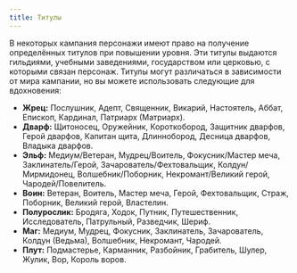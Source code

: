 ```yaml
---
title: Титулы
---
```


В некоторых кампания персонажи имеют право на получение определённых титулов при повышении уровня. Эти титулы выдаются гильдиями, учебными заведениями, государством или церковью, с которыми связан персонаж. Титулы могут различаться в зависимости от мира кампании, но вы можете использовать следующие для вдохновения:

- **Жрец:** Послушник, Адепт, Священник, Викарий, Настоятель, Аббат, Епископ, Кардинал, Патриарх (Матриарх).
- **Дварф:** Щитоносец, Оружейник, Короткобород, Защитник дварфов, Герой дварфов, Капитан щита, Длиннобород, Десница дварфов, Владыка дварфов.
- **Эльф:** Медиум/Ветеран, Мудрец/Воитель, Фокусник/Мастер меча, Заклинатель/Герой, Зачарователь/Фехтовальщик, Колдун/Мирмидонец, Волшебник/Поборник, Некромант/Великий герой, Чародей/Повелитель.
- **Воин:** Ветеран, Воитель, Мастер меча, Герой, Фехтовальщик, Страж, Поборник, Великий герой, Властелин.
- **Полурослик:** Бродяга, Ходок, Путник, Путешественник, Исследователь, Патрульный, Разведчик, Шериф.
- **Маг:** Медиум, Мудрец, Фокусник, Заклинатель, Зачарователь, Колдун (Ведьма), Волшебник, Некромант, Чародей.
- **Плут:** Подмастерье, Карманник, Разбойник, Грабитель, Шулер, Жулик, Вор, Король воров.
